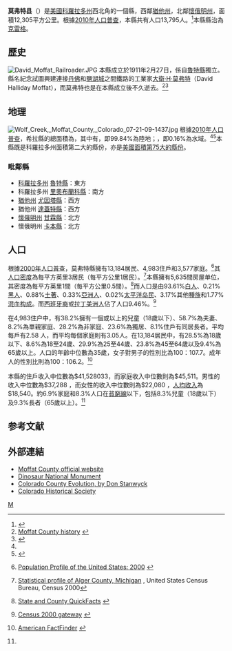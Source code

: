 {{noteTA
|T=zh-hans:莫弗特县;zh-hk:莫弗特縣;zh-tw:莫弗特郡;
|1=zh-hans:县;zh-hk:縣;zh-tw:郡;
}}
{{Infobox U.S. County
| county = 莫弗特縣
| state = 科羅拉多州
| en county = Moffat County
| en state = Colorado
| seal = 
| founded year = 1911
| founded date = February 27
| seat wl = Craig
| largest city wl = 
| area = {{convert|4,751|sqmi|km2}}
| area land = {{convert|4,742|sqmi}} 
| area water ={{convert|9|sqmi}} 
| area percentage = 0.18%
| census yr = 2000
| pop = 13,184
| density km = 1.1
| time zone = 北美山區時區
| UTC offset = -7
| DST offset = -6
| footnotes = 
| web = www.co.moffat.co.us
| named for = 大衛·H·莫弗特
}}
'''莫弗特县'''（{{lang en|Moffat County}}）是[[美國|美國]][[科羅拉多州|科羅拉多州]]西北角的一個縣，西鄰[[猶他州|猶他州]]，北鄰[[懷俄明州|懷俄明州]]，面積12,305平方公里。根據[[美國2010年人口普查|2010年人口普查]]，本縣共有人口13,795人。<ref name="Census 2010">{{cite web| url=http://factfinder2.census.gov/bkmk/table/1.0/en/DEC/10_DP/G001/0500000US08081| title=Geographic Identifiers: 2010 Demographic Profile Data (G001): Moffat County, Colorado| publisher=U.S. Census Bureau, American Factfinder| accessdate=January 31, 2013}}</ref>本縣縣治為[[克雷格_(科羅拉多州)|克雷格]]。{{GR|6}}

== 歷史 ==
[[File:David_Moffat_Railroader.JPG|thumb]]
本縣成立於1911年2月27日，係自[[魯特縣_(科羅拉多州)|魯特縣]]獨立。縣名紀念試圖興建連接[[丹佛|丹佛]]和[[鹽湖城|鹽湖城]]之間鐵路的工業家[[大衛·H·莫弗特|大衛·H·莫弗特]]（David Halliday Moffat），而莫弗特也是在本縣成立後不久逝去。<ref>[http://www.rootsweb.com/~coplaces/county-div.html Moffat County history] {{webarchive|url=https://web.archive.org/web/20071110014544/http://www.rootsweb.com/~coplaces/county-div.html |date=2007-11-10 }}</ref><ref>{{Cite web |url=http://www.colorado.gov/dpa/doit/archives/arcgov.html |title=Colorado history |accessdate=2007-03-25 |archive-date=2006-11-30 |archive-url=https://web.archive.org/web/20061130002528/http://www.colorado.gov/dpa/doit/archives/arcgov.html |dead-url=no }}</ref>

==地理==
[[File:Wolf_Creek,_Moffat_County,_Colorado_07-21-09-1437.jpg|thumb]]
根據[[2010年美国人口普查|2010年人口普查]]，希拉縣的總面積為{{convert|4,751|sqmi}}，其中有{{convert|4,742|sqmi}}，即99.84%為陸地；{{convert|9|sqmi}}，即0.16%為水域。<ref name="Census 2010"/><ref>{{cite web
 |url         = http://www.census.gov/tiger/tms/gazetteer/county2k.txt
 |title       = Census 2000 U.S. Gazetteer Files: Counties
 |publisher   = United States Census
 |accessdate  = 2011-02-13
 |deadurl     = yes
 |archiveurl  = https://www.webcitation.org/68EB8WXmf?url=http://www.census.gov/tiger/tms/gazetteer/county2k.txt
 |archivedate = 2012-06-06
}}</ref>本縣既是科羅拉多州面積第二大的縣份，亦是[[美國面積最大縣份列表|美國面積第75大的縣份]]。

=== 毗鄰縣 ===
* [[科羅拉多州|科羅拉多州]] [[魯特縣_(科羅拉多州)|魯特縣]]：東方
* 科羅拉多州 [[里奧布蘭科縣_(科羅拉多州)|里奧布蘭科縣]]：南方
* [[猶他州|猶他州]] [[尤因塔縣_(猶他州)|尤因塔縣]]：西方
* 猶他州 [[達蓋特縣|達蓋特縣]]：西方
* [[懷俄明州|懷俄明州]] [[甘霖縣|甘霖縣]]：北方
* 懷俄明州 [[卡本縣_(懷俄明州)|卡本縣]]：北方

{{clear}}

==人口==
根據[[2000年美國人口普查|2000年人口普查]]{{GR|2}}，莫弗特縣擁有13,184居民、4,983住戶和3,577家庭。<ref>{{en}}[http://www.census.gov/population/www/pop-profile/profile2000.html Population Profile of the United States: 2000] {{webarchive|url=https://web.archive.org/web/20040113065424/http://www.census.gov/population/www/pop-profile/profile2000.html |date=2004-01-13 }}</ref>其[[人口密度|人口密度]]為每平方英里3居民（每平方公里1居民）。<ref>[http://censtats.census.gov/data/MI/05026003.pdf Statistical profile of Alger County, Michigan] {{webarchive|url=https://web.archive.org/web/20120407012422/http://censtats.census.gov/data/MI/05026003.pdf |date=2012-04-07 }}, United States Census Bureau, Census 2000</ref>本縣擁有5,635間房屋单位，其密度為每平方英里1間（每平方公里0.5間）。<ref>{{en}}[http://quickfacts.census.gov/qfd/ State and County QuickFacts] {{Wayback|url=http://quickfacts.census.gov/qfd/ |date=20040401125638 }}</ref>而人口是由93.61%[[歐裔美國人|白人]]、0.21%[[非裔美國人|黑人]]、0.88%[[美國土著|土著]]、0.33%[[亞裔美國人|亞洲人]]、0.02%[[太平洋岛民|太平洋岛民]]、3.17%其他[[種族|種族]]和1.77%[[混血|混血]][[种族构成|构成]]。而[[西班牙裔美国人|西班牙裔]]或[[拉丁美洲人|拉丁美洲人]]佔了人口9.46%。<ref>{{en}}[http://www.census.gov/main/www/cen2000.html Census 2000 gateway] {{Wayback|url=http://www.census.gov/main/www/cen2000.html |date=20190331194847 }}</ref>

在4,983住户中，有38.2%擁有一個或以上的兒童（18歲以下）、58.7%為夫妻、8.2%為單親家庭、28.2%為非家庭、23.6%為獨居、8.1%住戶有同居長者。平均每戶有2.58 人，而平均每個家庭則有3.05人。在13,184居民中，有28.5%為18歲以下、8.6%為18至24歲、29.9%為25至44歲、23.8%為45至64歲以及9.4%為65歲以上。人口的年齡中位數為35歲，女子對男子的性別比為100：107.7。成年人的性別比則為100：106.2。<ref name="Census">{{en}}[http://factfinder.census.gov/ American FactFinder] {{WebCite|url=https://www.webcitation.org/65jESGrbU?url=http://factfinder2.census.gov/legacy/aff_sunset.html |date=20120226005920 |dateformat=iso }}</ref>

本縣的住戶收入中位數為$41,528033，而家庭收入中位數則為$45,511。男性的收入中位數為$37,288 ，而女性的收入中位數則為$22,080 ，[[人均收入|人均收入]]為$18,540。約6.9%家庭和8.3%人口在[[貧窮線|貧窮線]]以下，包括8.3%兒童（18歲以下）及9.3%長者（65歲以上）。<ref name="Census"/>

==参考文献==
{{reflist|2}}

==外部連結==
*[http://www.co.moffat.co.us/ Moffat County official website] {{Wayback|url=http://www.co.moffat.co.us/ |date=20070329040646 }}
*[http://www.nps.gov/dino/ Dinosaur National Monument]
*[https://web.archive.org/web/20070205102713/http://www.stanwyck.com/cogenweb/cocounties.html Colorado County Evolution, by Don Stanwyck]
*[https://web.archive.org/web/20110303170144/http://coloradohistory.org/ Colorado Historical Society]
{{莫弗特縣 (科羅拉多州)}}
{{Colorado}}

[[Category:科罗拉多州行政区划|M]]